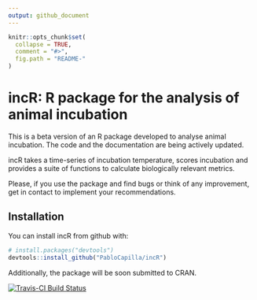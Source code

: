 ```yaml
---
output: github_document
---
```


<!-- README.md is generated from README.Rmd. Please edit that file -->

```r
knitr::opts_chunk$set(
  collapse = TRUE,
  comment = "#>",
  fig.path = "README-"
)
```

# incR: R package for the analysis of animal incubation

This is a beta version of an R package developed to analyse animal incubation. 
The code and the documentation are being actively updated. 

incR takes a time-series of incubation temperature, scores incubation and provides
a suite of functions to calculate biologically relevant metrics.

Please, if you use the package and find bugs or think of any improvement, get in 
contact to implement your recommendations. 


## Installation

You can install incR from github with:

```r
# install.packages("devtools")
devtools::install_github("PabloCapilla/incR")
```

Additionally, the package will be soon submitted to CRAN.

[![Travis-CI Build Status](https://travis-ci.org/PabloCapilla/incR.svg?branch=master)](https://travis-ci.org/PabloCapilla/incR)